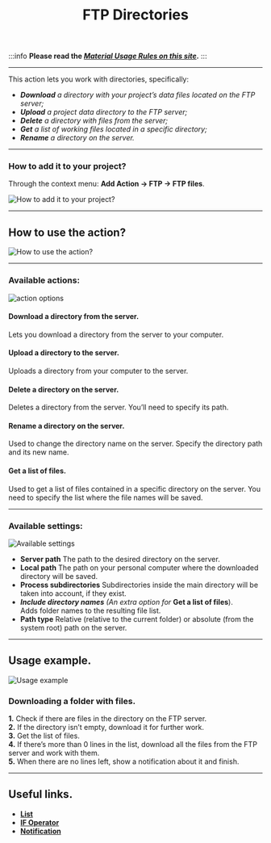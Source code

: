 ﻿---
sidebar_position: 5
title: FTP Directories
description: Working with directories on an FTP server.
---
:::info **Please read the [*Material Usage Rules on this site*](../../Disclaimer).**
:::
_______________________________________________
This action lets you work with directories, specifically:
- ***Download** a directory with your project’s data files located on the FTP server;*
- ***Upload** a project data directory to the FTP server;*
- ***Delete** a directory with files from the server;*
- ***Get** a list of working files located in a specific directory;*
- ***Rename** a directory on the server.*
_______________________________________________
### How to add it to your project?
Through the context menu: **Add Action → FTP → FTP files**.

![How to add it to your project?](./assets/FTP_Dir/FTP_Dir_pic1.png)
_______________________________________________
## How to use the action?
![How to use the action?](./assets/FTP_Dir/FTP_Dir_pic2.png)
_______________________________________________
### Available actions:
![action options](./assets/FTP_Dir/FTP_Dir_pic3.png)
#### Download a directory from the server.
Lets you download a directory from the server to your computer.

#### Upload a directory to the server.
Uploads a directory from your computer to the server.

#### Delete a directory on the server.
Deletes a directory from the server. You’ll need to specify its path.

#### Rename a directory on the server.
Used to change the directory name on the server. Specify the directory path and its new name.

#### Get a list of files.
Used to get a list of files contained in a specific directory on the server.
You need to specify the list where the file names will be saved.
_______________________________________________
### Available settings:
![Available settings](./assets/FTP_Dir/FTP_Dir_pic4.png)

- **Server path**
The path to the desired directory on the server.
- **Local path**
The path on your personal computer where the downloaded directory will be saved.
- **Process subdirectories**
Subdirectories inside the main directory will be taken into account, if they exist.
- ***Include directory names***
 *(An extra option for* **Get a list of files**).  
 Adds folder names to the resulting file list.
- **Path type**
Relative (relative to the current folder) or absolute (from the system root) path on the server.
_______________________________________________
## Usage example.
![Usage example](./assets/FTP_Dir/FTP_Dir_pic5.png)
### Downloading a folder with files.
**1.** Check if there are files in the directory on the FTP server.  
**2.** If the directory isn’t empty, download it for further work.  
**3.** Get the list of files.  
**4.** If there’s more than 0 lines in the list, download all the files from the FTP server and work with them.  
**5.** When there are no lines left, show a notification about it and finish.
_______________________________________________
## Useful links.
- [**List**](../Lists%20and%20Google%20Sheets/Lists)
- [**IF Operator**](../Logic/IF)
- [**Notification**](../Logic/Notification)